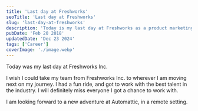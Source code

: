 ```yaml
---
title: 'Last day at Freshworks'
seoTitle: 'Last day at Freshworks'
slug: 'last-day-at-freshworks'
description: 'Today is my last day at Freshworks as a product marketing analyst. I am looking forward to a new adventure at Automattic.'
pubDate: 'Feb 20 2018'
updatedDate: 'Dec 23 2024'
tags: ['Career']
coverImage: './image.webp'
---
```


Today was my last day at Freshworks Inc.

I wish I could take my team from Freshworks Inc. to wherever I am moving next on my journey. I had a fun ride, and got to work with the best talent in the industry. I will definitely miss everyone I got a chance to work with.

I am looking forward to a new adventure at Automattic, in a remote setting.
